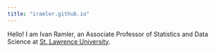 ```yaml
---
title: "iramler.github.io"
---
```


Hello! I am Ivan Ramler, an Associate Professor of Statistics and Data Science at [St. Lawrence University](https://www.stlawu.edu/offices/math-computer-science-and-statistics){target="_blank"}.
